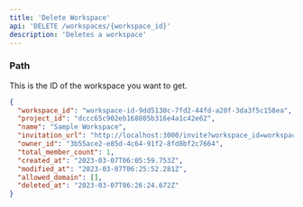 ```yaml
---
title: 'Delete Workspace'
api: 'DELETE /workspaces/{workspace_id}'
description: 'Deletes a workspace'
---
```


### Path

<ParamField path="workspace_id" type="string" required>
  This is the ID of the workspace you want to get.
</ParamField>

<ResponseExample>

```json Response
{
  "workspace_id": "workspace-id-9dd5130c-7fd2-44fd-a20f-3da3f5c158ea",
  "project_id": "dccc65c902eb168805b316e4a1c42e62",
  "name": "Sample Workspace",
  "invitation_url": "http://localhost:3000/invite?workspace_id=workspace-id-9dd5130c-7fd2-44fd-a20f-3da3f5c158ea",
  "owner_id": "3b55ace2-e85d-4c64-91f2-8fd8bf2c7664",
  "total_member_count": 1,
  "created_at": "2023-03-07T06:05:59.753Z",
  "modified_at": "2023-03-07T06:25:52.281Z",
  "allowed_domain": [],
  "deleted_at": "2023-03-07T06:26:24.672Z"
}
```

</ResponseExample>
